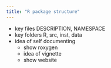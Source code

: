 ```yaml
---
title: "R package structure"
---
```


- key files DESCRIPTION, NAMESPACE
- key folders R, src, inst, data
- idea of self documenting
  - show roxygen
  - idea of vignette
  - show website
